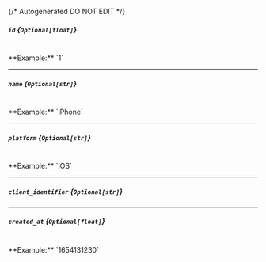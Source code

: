 {/* Autogenerated DO NOT EDIT  */}
##### `id` *{`Optional[float]`}*
<br/>
**Example:** `1`

---
##### `name` *{`Optional[str]`}*
<br/>
**Example:** `iPhone`

---
##### `platform` *{`Optional[str]`}*
<br/>
**Example:** `iOS`

---
##### `client_identifier` *{`Optional[str]`}*

---
##### `created_at` *{`Optional[float]`}*
<br/>
**Example:** `1654131230`


